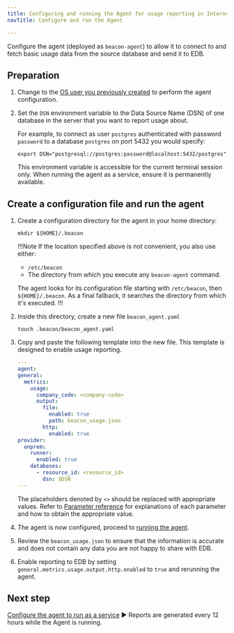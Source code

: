 ```yaml
---
title: Configuring and running the Agent for usage reporting in Internet-connected environments
navTitle: Configure and run the Agent

---
```


Configure the agent (deployed as `beacon-agent`) to allow it to connect to and fetch basic usage data from the source database and send it to EDB.

## Preparation

1.  Change to the [OS user you previously created](sa_agent_os_user) to perform the agent configuration.

1.  Set the `DSN` environment variable to the Data Source Name (DSN) of one database in the server that you want to report usage about.

    For example, to connect as user `postgres` authenticated with password `password` to a database `postgres` on port 5432 you would specify:

    ```
    export DSN="postgresql://postgres:password@localhost:5432/postgres"
    ```

    This environment variable is accessible for the current terminal session only. When running the agent as a service, ensure it is permanently available.

## Create a configuration file and run the agent

1.  Create a configuration directory for the agent in your home directory:

    ```shell
    mkdir ${HOME}/.beacon
    ```

    !!!Note
    If the location specified above is not convenient, you also use either:

    - `/etc/beacon`
    - The directory from which you execute any `beacon-agent` command. 
    
    The agent looks for its configuration file starting with `/etc/beacon`, then `${HOME}/.beacon`. As a final fallback, it searches the directory from which it's executed.
    !!!

1.  Inside this directory, create a new file `beacon_agent.yaml`

    ```shell
    touch .beacon/beacon_agent.yaml
    ```

1.  Copy and paste the following template into the new file. This template is designed to enable usage reporting.

    ```yaml
    ---
    agent:
    general:
      metrics:
        usage:
          company_code: <company-code>
          output:
            file:
              enabled: true
              path: beacon_usage.json
            http:
              enabled: true
    provider:
      onprem:
        runner:
          enabled: true
        databases:
          - resource_id: <resource_id>
            dsn: $DSN
    ---
    ```

    The placeholders denoted by `<>` should be replaced with appropriate values.
    Refer to [Parameter reference](/edb-postgres-ai/hybrid-manager/using_hybrid_manager/monitoring/mon_ext_dbs/mon_with_agent/configure_agent/#parameter-reference) for explanations of each parameter and how to obtain the appropriate value.

1.  The agent is now configured, proceed to [running the agent](/edb-postgres-ai/hybrid-manager/using_hybrid_manager/monitoring/mon_ext_dbs/mon_with_agent/run_agent/). 

1.  Review the `beacon_usage.json` to ensure that the information is accurate and does not contain any data you are not happy to share with EDB.

1.  Enable reporting to EDB by setting `general.metrics.usage.output.http.enabled` to `true` and rerunning the agent. 

## Next step

[Configure the agent to run as a service](/edb-postgres-ai/hybrid-manager/using_hybrid_manager/monitoring/mon_ext_dbs/mon_with_agent/run_as_service/) ► Reports are generated every 12 hours while the Agent is running. 
